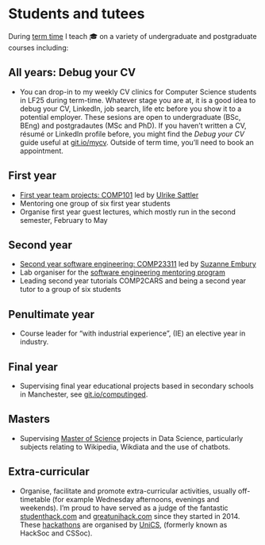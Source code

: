 # Students and tutees

During [term time](https://www.manchester.ac.uk/discover/key-dates/) I teach 🎓 on a variety of undergraduate and postgraduate courses including:


## All years: Debug your CV

* You can drop-in to my weekly CV clinics for Computer Science students in LF25 during term-time. Whatever stage you are at, it is a good idea to debug your CV, LinkedIn, job search, life etc before you show it to a potential employer. These sesions are open to undergraduate (BSc, BEng) and postgradautes (MSc and PhD). If you haven't written a CV, résumé or LinkedIn profile before, you might find the _Debug your CV_ guide useful at [git.io/mycv](http://git.io/mycv). Outside of term time, you'll need to book an appointment.

## First year

* [First year team projects: COMP101](https://studentnet.cs.manchester.ac.uk/ugt/COMP10120/syllabus/) led by [Ulrike Sattler](http://www.cs.man.ac.uk/~sattler/)
* Mentoring one group of six first year students
* Organise first year guest lectures, which mostly run in the second semester, February to May

## Second year

* [Second year software engineering:  COMP23311](https://studentnet.cs.manchester.ac.uk/ugt/COMP23311/syllabus/) led by [Suzanne Embury](http://www.cs.man.ac.uk/~embury/)
* Lab organiser for the [software engineering mentoring program](https://www.cs.manchester.ac.uk/connect/business-engagement/industrial-mentoring/)
* Leading second year tutorials COMP2CARS and being a second year tutor to a group of six students

## Penultimate year

* Course leader for "with industrial experience", (IE) an elective year in industry.


## Final year

* Supervising final year educational projects based in secondary schools in Manchester, see [git.io/computinged](https://git.io/computinged).

## Masters

* Supervising [Master of Science](https://www.cs.manchester.ac.uk/study/masters/) projects in Data Science, particularly subjects relating to Wikipedia, Wikdiata and the use of chatbots.


## Extra-curricular

* Organise, facilitate and promote extra-curricular activities, usually off-timetable (for example Wednesday afternoons, evenings and weekends). I'm proud to have served as a judge of the fantastic [studenthack.com](https://www.studenthack.com) and [greatunihack.com](https://greatunihack.com) since they started in 2014. These [hackathons](https://medium.com/tfogo/hackathons-are-for-beginners-77a9c9c0e000) are organised by [UniCS](https://www.unicsmcr.com/), (formerly known as HackSoc and CSSoc).
